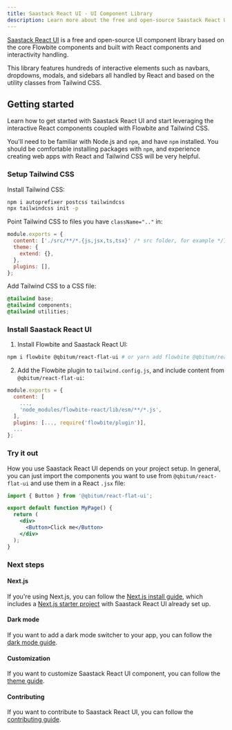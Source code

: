 ```yaml
---
title: Saastack React UI - UI Component Library
description: Learn more about the free and open-source Saastack React UI UI components and start building modern web applications using React components based on Tailwind CSS
---
```


[Saastack React UI](https://github.com/themesberg/flowbite-react) is a free and open-source UI component library based on the core Flowbite components and built with React components and interactivity handling.

This library features hundreds of interactive elements such as navbars, dropdowns, modals, and sidebars all handled by React and based on the utility classes from Tailwind CSS.

## Getting started

Learn how to get started with Saastack React UI and start leveraging the interactive React components coupled with Flowbite and Tailwind CSS.

You'll need to be familiar with Node.js and `npm`, and have `npm` installed. You should be comfortable installing packages with `npm`, and experience creating web apps with React and Tailwind CSS will be very helpful.

### Setup Tailwind CSS

Install Tailwind CSS:

```bash
npm i autoprefixer postcss tailwindcss
npx tailwindcss init -p
```

Point Tailwind CSS to files you have `className=".."` in:

```javascript
module.exports = {
  content: ['./src/**/*.{js,jsx,ts,tsx}' /* src folder, for example */],
  theme: {
    extend: {},
  },
  plugins: [],
};
```

Add Tailwind CSS to a CSS file:

```css
@tailwind base;
@tailwind components;
@tailwind utilities;
```

### Install Saastack React UI

1. Install Flowbite and Saastack React UI:

```bash
npm i flowbite @qbitum/react-flat-ui # or yarn add flowbite @qbitum/react-flat-ui
```

2. Add the Flowbite plugin to `tailwind.config.js`, and include content from `@qbitum/react-flat-ui`:

```javascript
module.exports = {
  content: [
    ...,
    'node_modules/flowbite-react/lib/esm/**/*.js',
  ],
  plugins: [..., require('flowbite/plugin')],
  ...
};
```

### Try it out

How you use Saastack React UI depends on your project setup. In general, you can just import the components you want to use from `@qbitum/react-flat-ui` and use them in a React `.jsx` file:

```jsx
import { Button } from '@qbitum/react-flat-ui';

export default function MyPage() {
  return (
    <div>
      <Button>Click me</Button>
    </div>
  );
}
```

### Next steps

#### Next.js

If you're using Next.js, you can follow the [Next.js install guide](/docs/getting-started/nextjs), which includes a [Next.js starter project](https://github.com/tulupinc/flowbite-next-starter) with Saastack React UI already set up.

#### Dark mode

If you want to add a dark mode switcher to your app, you can follow the [dark mode guide](/docs/customize/dark-mode).

#### Customization

If you want to customize Saastack React UI component, you can follow the [theme guide](/docs/customize/theme).

#### Contributing

If you want to contribute to Saastack React UI, you can follow the [contributing guide](/docs/getting-started/contributing).
